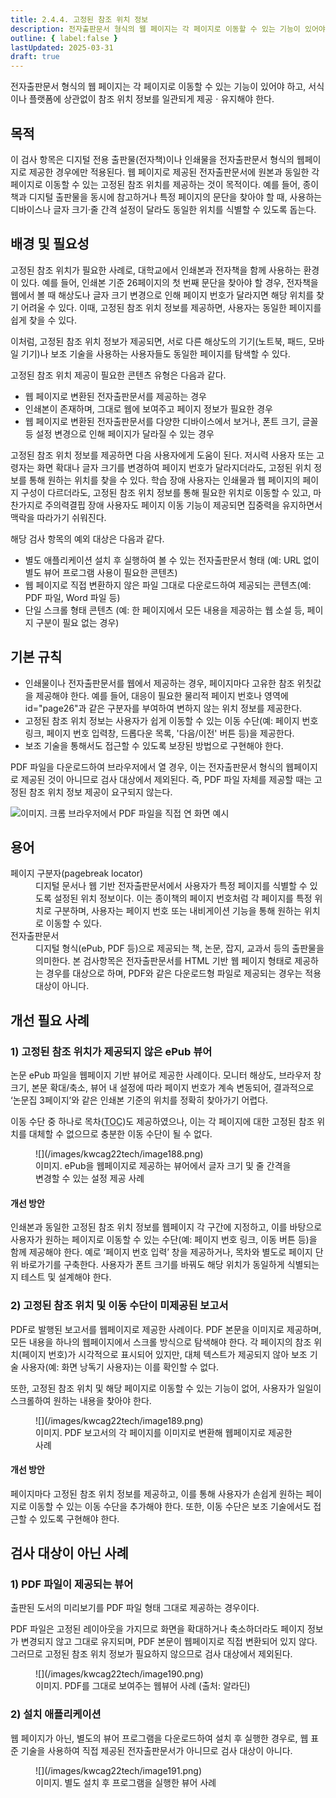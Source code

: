 ```yaml
---
title: 2.4.4. 고정된 참조 위치 정보
description: 전자출판문서 형식의 웹 페이지는 각 페이지로 이동할 수 있는 기능이 있어야 하고, 서식이나 플랫폼에 상관없이 참조 위치 정보를 일관되게 제공ㆍ유지해야 한다.
outline: { label:false }
lastUpdated: 2025-03-31
draft: true
---
```


<Aside title="검사 항목">
전자출판문서 형식의 웹 페이지는 각 페이지로 이동할 수 있는 기능이 있어야 하고, 서식이나 플랫폼에 상관없이 참조 위치 정보를 일관되게 제공ㆍ유지해야 한다.
</Aside>

## 목적
이 검사 항목은 디지털 전용 출판물(전자책)이나 인쇄물을 전자출판문서 형식의 웹페이지로 제공한 경우에만 적용된다. 웹 페이지로 제공된 전자출판문서에 원본과 동일한 각 페이지로 이동할 수 있는 고정된 참조 위치를 제공하는 것이 목적이다. 예를 들어, 종이책과 디지털 출판물을 동시에 참고하거나 특정 페이지의 문단을 찾아야 할 때, 사용하는 디바이스나 글자 크기·줄 간격 설정이 달라도 동일한 위치를 식별할 수 있도록 돕는다.

##	배경 및 필요성
고정된 참조 위치가 필요한 사례로, 대학교에서 인쇄본과 전자책을 함께 사용하는 환경이 있다. 예를 들어, 인쇄본 기준 26페이지의 첫 번째 문단을 찾아야 할 경우, 전자책을 웹에서 볼 때 해상도나 글자 크기 변경으로 인해 페이지 번호가 달라지면 해당 위치를 찾기 어려울 수 있다. 이때, 고정된 참조 위치 정보를 제공하면, 사용자는 동일한 페이지를 쉽게 찾을 수 있다.

이처럼, 고정된 참조 위치 정보가 제공되면, 서로 다른 해상도의 기기(노트북, 패드, 모바일 기기)나 보조 기술을 사용하는 사용자들도 동일한 페이지를 탐색할 수 있다.

고정된 참조 위치 제공이 필요한 콘텐츠 유형은 다음과 같다.
- 웹 페이지로 변환된 전자출판문서를 제공하는 경우
- 인쇄본이 존재하며, 그대로 웹에 보여주고 페이지 정보가 필요한 경우
- 웹 페이지로 변환된 전자출판문서를 다양한 디바이스에서 보거나, 폰트 크기, 글꼴 등 설정 변경으로 인해 페이지가 달라질 수 있는 경우

고정된 참조 위치 정보를 제공하면 다음 사용자에게 도움이 된다. 저시력 사용자 또는 고령자는 화면 확대나 글자 크기를 변경하여 페이지 번호가 달라지더라도, 고정된 위치 정보를 통해 원하는 위치를 찾을 수 있다. 학습 장애 사용자는 인쇄물과 웹 페이지의 페이지 구성이 다르더라도, 고정된 참조 위치 정보를 통해 필요한 위치로 이동할 수 있고, 마찬가지로 주의력결핍 장애 사용자도 페이지 이동 기능이 제공되면 집중력을 유지하면서 맥락을 따라가기 쉬워진다.

해당 검사 항목의 예외 대상은 다음과 같다.
- 별도 애플리케이션 설치 후 실행하여 볼 수 있는 전자출판문서 형태 (예: URL 없이 별도 뷰어 프로그램 사용이 필요한 콘텐츠)
- 웹 페이지로 직접 변환하지 않은 파일 그대로 다운로드하여 제공되는 콘텐츠(예: PDF 파일, Word 파일 등)
- 단일 스크롤 형태 콘텐츠 (예: 한 페이지에서 모든 내용을 제공하는 웹 소설 등, 페이지 구분이 필요 없는 경우)

##	기본 규칙
- 인쇄물이나 전자출판문서를 웹에서 제공하는 경우, 페이지마다 고유한 참조 위칫값을 제공해야 한다. 예를 들어, 대응이 필요한 물리적 페이지 번호나 영역에 id="page26"과 같은 구분자를 부여하여 변하지 않는 위치 정보를 제공한다. 
- 고정된 참조 위치 정보는 사용자가 쉽게 이동할 수 있는 이동 수단(예: 페이지 번호 링크, 페이지 번호 입력창, 드롭다운 목록, '다음/이전' 버튼 등)을 제공한다.
- 보조 기술을 통해서도 접근할 수 있도록 보장된 방법으로 구현해야 한다.

<Card title="참고. 다운로드 받은 PDF 파일" icon="open-book">
PDF 파일을 다운로드하여 브라우저에서 열 경우, 이는 전자출판문서 형식의 웹페이지로 제공된 것이 아니므로 검사 대상에서 제외된다. 즉, PDF 파일 자체를 제공할 때는 고정된 참조 위치 정보 제공이 요구되지 않는다.

![이미지. 크롬 브라우저에서 PDF 파일을 직접 연 화면 예시](/images/image187.png)
</Card>

## 용어
<dl>
	<dt>페이지 구분자(<span lang="en">pagebreak locator</span>)</dt>
	<dd>디지털 문서나 웹 기반 전자출판문서에서 사용자가 특정 페이지를 식별할 수 있도록 설정된 위치 정보이다. 이는 종이책의 페이지 번호처럼 각 페이지를 특정 위치로 구분하며, 사용자는 페이지 번호 또는 내비게이션 기능을 통해 원하는 위치로 이동할 수 있다.</dd>
	<dt>전자출판문서</dt>
	<dd>디지털 형식(ePub, PDF 등)으로 제공되는 책, 논문, 잡지, 교과서 등의 출판물을 의미한다. 본 검사항목은 전자출판문서를 HTML 기반 웹 페이지 형태로 제공하는 경우를 대상으로 하며, PDF와 같은 다운로드형 파일로 제공되는 경우는 적용 대상이 아니다.</dd>
</dl>

## 개선 필요 사례

### 1)	고정된 참조 위치가 제공되지 않은 ePub 뷰어
논문 ePub 파일을 웹페이지 기반 뷰어로 제공한 사례이다. 모니터 해상도, 브라우저 창 크기, 본문 확대/축소, 뷰어 내 설정에 따라 페이지 번호가 계속 변동되어, 결과적으로 ‘논문집 3페이지’와 같은 인쇄본 기준의 위치를 정확히 찾아가기 어렵다.

이동 수단 중 하나로 목차(<abbr title="table of contents">TOC</abbr>)도 제공하였으나, 이는 각 페이지에 대한 고정된 참조 위치를 대체할 수 없으므로 충분한 이동 수단이 될 수 없다.

<figure>
	![](/images/kwcag22tech/image188.png)
	<figcaption>이미지. ePub을 웹페이지로 제공하는 뷰어에서 글자 크기 및 줄 간격을 변경할 수 있는 설정 제공 사례</figcaption>
</figure>

#### 개선 방안
인쇄본과 동일한 고정된 참조 위치 정보를 웹페이지 각 구간에 지정하고, 이를 바탕으로 사용자가 원하는 페이지로 이동할 수 있는 수단(예: 페이지 번호 링크, 이동 버튼 등)을 함께 제공해야 한다. 예로 ‘페이지 번호 입력’ 창을 제공하거나, 목차와 별도로 페이지 단위 바로가기를 구축한다. 사용자가 폰트 크기를 바꿔도 해당 위치가 동일하게 식별되는지 테스트 및 설계해야 한다.

### 2)	고정된 참조 위치 및 이동 수단이 미제공된 보고서
PDF로 발행된 보고서를 웹페이지로 제공한 사례이다. PDF 본문을 이미지로 제공하며, 모든 내용을 하나의 웹페이지에서 스크롤 방식으로 탐색해야 한다. 각 페이지의 참조 위치(페이지 번호)가 시각적으로 표시되어 있지만, 대체 텍스트가 제공되지 않아 보조 기술 사용자(예: 화면 낭독기 사용자)는 이를 확인할 수 없다. 

또한, 고정된 참조 위치 및 해당 페이지로 이동할 수 있는 기능이 없어, 사용자가 일일이 스크롤하여 원하는 내용을 찾아야 한다.

<figure>
	![](/images/kwcag22tech/image189.png)
	<figcaption>이미지. PDF 보고서의 각 페이지를 이미지로 변환해 웹페이지로 제공한 사례</figcaption>
</figure>

#### 개선 방안
페이지마다 고정된 참조 위치 정보를 제공하고, 이를 통해 사용자가 손쉽게 원하는 페이지로 이동할 수 있는 이동 수단을 추가해야 한다. 또한, 이동 수단은 보조 기술에서도 접근할 수 있도록 구현해야 한다.

##	검사 대상이 아닌 사례
### 1)	PDF 파일이 제공되는 뷰어
출판된 도서의 미리보기를 PDF 파일 형태 그대로 제공하는 경우이다.

PDF 파일은 고정된 레이아웃을 가지므로 화면을 확대하거나 축소하더라도 페이지 정보가 변경되지 않고 그대로 유지되며, PDF 본문이 웹페이지로 직접 변환되어 있지 않다. 그러므로 고정된 참조 위치 정보가 필요하지 않으므로 검사 대상에서 제외된다.

<figure>
	![](/images/kwcag22tech/image190.png)
	<figcaption>이미지. PDF를 그대로 보여주는 웹뷰어 사례 (출처: 알라딘)</figcaption>
</figure>

### 2)	설치 애플리케이션
웹 페이지가 아닌, 별도의 뷰어 프로그램을 다운로드하여 설치 후 실행한 경우로, 웹 표준 기술을 사용하여 직접 제공된 전자출판문서가 아니므로 검사 대상이 아니다.

<figure>
	![](/images/kwcag22tech/image191.png)
	<figcaption>이미지. 별도 설치 후 프로그램을 실행한 뷰어 사례</figcaption>
</figure>
